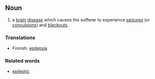 == Noun ==
#a [[brain]] [[disease]] which causes the sufferer to experience [[seizure]]s (or [[convulsion]]s) and [[blackout]]s.

===Translations===
*Finnish: [[epilepsia]]

===Related words===
*[[epileptic]]